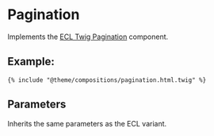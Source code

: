 # Pagination

Implements the [ECL Twig Pagination](https://www.npmjs.com/package/@ecl-twig/ec-component-pagination) component.

## Example:

```
{% include "@theme/compositions/pagination.html.twig" %}
```

## Parameters

Inherits the same parameters as the ECL variant.
